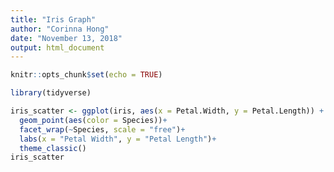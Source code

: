 ```yaml
---
title: "Iris Graph"
author: "Corinna Hong"
date: "November 13, 2018"
output: html_document
---
```


```r
knitr::opts_chunk$set(echo = TRUE)
```

```r

library(tidyverse)

```


```r

iris_scatter <- ggplot(iris, aes(x = Petal.Width, y = Petal.Length)) +
  geom_point(aes(color = Species))+
  facet_wrap(~Species, scale = "free")+
  labs(x = "Petal Width", y = "Petal Length")+
  theme_classic()
iris_scatter

```

